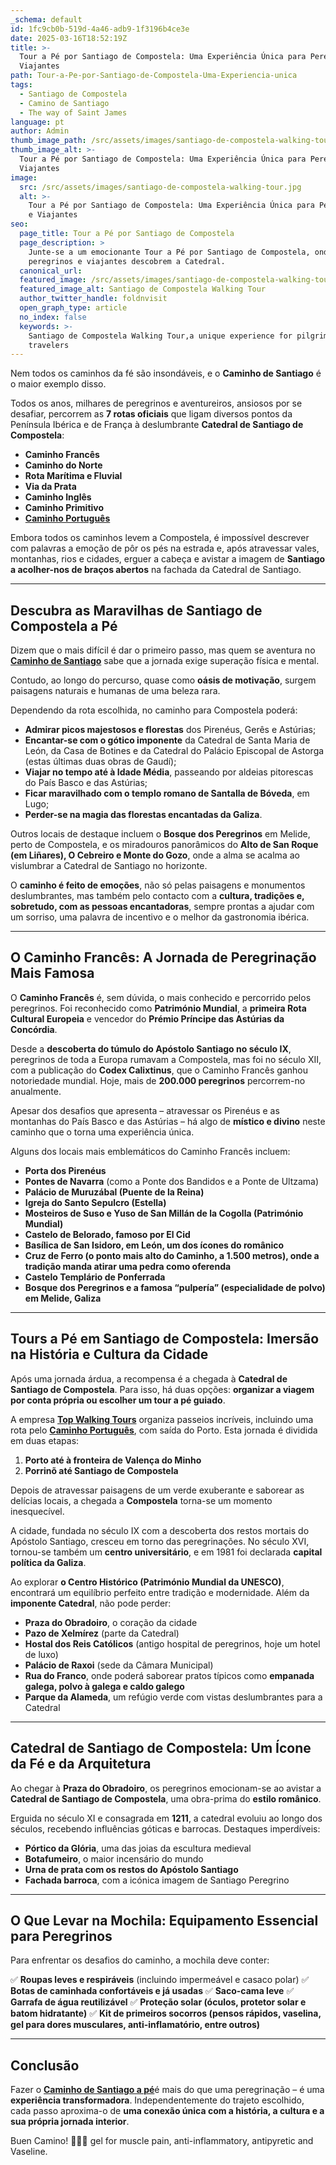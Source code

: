 ```yaml
---
_schema: default
id: 1fc9cb0b-519d-4a46-adb9-1f3196b4ce3e
date: 2025-03-16T18:52:19Z
title: >-
  Tour a Pé por Santiago de Compostela: Uma Experiência Única para Peregrinos e
  Viajantes
path: Tour-a-Pe-por-Santiago-de-Compostela-Uma-Experiencia-unica
tags:
  - Santiago de Compostela
  - Camino de Santiago
  - The way of Saint James
language: pt
author: Admin
thumb_image_path: /src/assets/images/santiago-de-compostela-walking-tour.jpg
thumb_image_alt: >-
  Tour a Pé por Santiago de Compostela: Uma Experiência Única para Peregrinos e
  Viajantes
image:
  src: /src/assets/images/santiago-de-compostela-walking-tour.jpg
  alt: >-
    Tour a Pé por Santiago de Compostela: Uma Experiência Única para Peregrinos
    e Viajantes
seo:
  page_title: Tour a Pé por Santiago de Compostela
  page_description: >
    Junte-se a um emocionante Tour a Pé por Santiago de Compostela, onde
    peregrinos e viajantes descobrem a Catedral. 
  canonical_url:
  featured_image: /src/assets/images/santiago-de-compostela-walking-tour.jpg
  featured_image_alt: Santiago de Compostela Walking Tour
  author_twitter_handle: foldnvisit
  open_graph_type: article
  no_index: false
  keywords: >-
    Santiago de Compostela Walking Tour,a unique experience for pilgrims and
    travelers
---
```


Nem todos os caminhos da fé são insondáveis, e o **Caminho de Santiago** é o
maior exemplo disso.

Todos os anos, milhares de peregrinos e aventureiros, ansiosos por se desafiar,
percorrem as **7 rotas oficiais** que ligam diversos pontos da Península Ibérica
e de França à deslumbrante **Catedral de Santiago de Compostela**:

- **Caminho Francês**
- **Caminho do Norte**
- **Rota Marítima e Fluvial**
- **Via da Prata**
- **Caminho Inglês**
- **Caminho Primitivo**
- [**Caminho Português**](https://topwalkingtoursportugal.com/pt/tours/coastal-route-to-santiago-compostela-stage-1/)

Embora todos os caminhos levem a Compostela, é impossível descrever com palavras
a emoção de pôr os pés na estrada e, após atravessar vales, montanhas, rios e
cidades, erguer a cabeça e avistar a imagem de **Santiago a acolher-nos de
braços abertos** na fachada da Catedral de Santiago.

---

## **Descubra as Maravilhas de Santiago de Compostela a Pé**

Dizem que o mais difícil é dar o primeiro passo, mas quem se aventura no
[**Caminho de Santiago**](https://topwalkingtoursportugal.com/pt/tours/portuguese-central-camino-stage-1/)
sabe que a jornada exige superação física e mental.

Contudo, ao longo do percurso, quase como **oásis de motivação**, surgem
paisagens naturais e humanas de uma beleza rara.

Dependendo da rota escolhida, no caminho para Compostela poderá:

- **Admirar picos majestosos e florestas** dos Pirenéus, Gerês e Astúrias;
- **Encantar-se com o gótico imponente** da Catedral de Santa Maria de León, da
  Casa de Botines e da Catedral do Palácio Episcopal de Astorga (estas últimas
  duas obras de Gaudí);
- **Viajar no tempo até à Idade Média**, passeando por aldeias pitorescas do
  País Basco e das Astúrias;
- **Ficar maravilhado com o templo romano de Santalla de Bóveda**, em Lugo;
- **Perder-se na magia das florestas encantadas da Galiza**.

Outros locais de destaque incluem o **Bosque dos Peregrinos** em Melide, perto
de Compostela, e os miradouros panorâmicos do **Alto de San Roque (em Liñares),
O Cebreiro e Monte do Gozo**, onde a alma se acalma ao vislumbrar a Catedral de
Santiago no horizonte.

O **caminho é feito de emoções**, não só pelas paisagens e monumentos
deslumbrantes, mas também pelo contacto com a **cultura, tradições e, sobretudo,
com as pessoas encantadoras**, sempre prontas a ajudar com um sorriso, uma
palavra de incentivo e o melhor da gastronomia ibérica.

---

## **O Caminho Francês: A Jornada de Peregrinação Mais Famosa**

O **Caminho Francês** é, sem dúvida, o mais conhecido e percorrido pelos
peregrinos. Foi reconhecido como **Património Mundial**, a **primeira Rota
Cultural Europeia** e vencedor do **Prémio Príncipe das Astúrias da Concórdia**.

Desde a **descoberta do túmulo do Apóstolo Santiago no século IX**, peregrinos
de toda a Europa rumavam a Compostela, mas foi no século XII, com a publicação
do **Codex Calixtinus**, que o Caminho Francês ganhou notoriedade mundial. Hoje,
mais de **200\.000 peregrinos** percorrem-no anualmente.

Apesar dos desafios que apresenta – atravessar os Pirenéus e as montanhas do
País Basco e das Astúrias – há algo de **místico e divino** neste caminho que o
torna uma experiência única.

Alguns dos locais mais emblemáticos do Caminho Francês incluem:

- **Porta dos Pirenéus**
- **Pontes de Navarra** (como a Ponte dos Bandidos e a Ponte de Ultzama)
- **Palácio de Muruzábal (Puente de la Reina)**
- **Igreja do Santo Sepulcro (Estella)**
- **Mosteiros de Suso e Yuso de San Millán de la Cogolla (Património Mundial)**
- **Castelo de Belorado, famoso por El Cid**
- **Basílica de San Isidoro, em León, um dos ícones do românico**
- **Cruz de Ferro (o ponto mais alto do Caminho, a 1.500 metros), onde a
  tradição manda atirar uma pedra como oferenda**
- **Castelo Templário de Ponferrada**
- **Bosque dos Peregrinos e a famosa “pulpería” (especialidade de polvo) em
  Melide, Galiza**

---

## **Tours a Pé em Santiago de Compostela: Imersão na História e Cultura da Cidade**

Após uma jornada árdua, a recompensa é a chegada à **Catedral de Santiago de
Compostela**. Para isso, há duas opções: **organizar a viagem por conta própria
ou escolher um tour a pé guiado**.

A empresa [**Top Walking Tours**](https://topwalkingtoursportugal.com/pt/)
organiza passeios incríveis, incluindo uma rota pelo
[**Caminho Português**](https://topwalkingtoursportugal.com/pt/tours/coastal-route-to-santiago-compostela-stage-2/),
com saída do Porto. Esta jornada é dividida em duas etapas:

1. **Porto até à fronteira de Valença do Minho**
2. **Porrinõ até Santiago de Compostela**

Depois de atravessar paisagens de um verde exuberante e saborear as delícias
locais, a chegada a **Compostela** torna-se um momento inesquecível.

A cidade, fundada no século IX com a descoberta dos restos mortais do Apóstolo
Santiago, cresceu em torno das peregrinações. No século XVI, tornou-se também um
**centro universitário**, e em 1981 foi declarada **capital política da
Galiza**.

Ao explorar **o Centro Histórico (Património Mundial da UNESCO)**, encontrará um
equilíbrio perfeito entre tradição e modernidade. Além da **imponente
Catedral**, não pode perder:

- **Praza do Obradoiro**, o coração da cidade
- **Pazo de Xelmírez** (parte da Catedral)
- **Hostal dos Reis Católicos** (antigo hospital de peregrinos, hoje um hotel de
  luxo)
- **Palácio de Raxoi** (sede da Câmara Municipal)
- **Rua do Franco**, onde poderá saborear pratos típicos como **empanada galega,
  polvo à galega e caldo galego**
- **Parque da Alameda**, um refúgio verde com vistas deslumbrantes para a
  Catedral

---

## **Catedral de Santiago de Compostela: Um Ícone da Fé e da Arquitetura**

Ao chegar à **Praza do Obradoiro**, os peregrinos emocionam-se ao avistar a
**Catedral de Santiago de Compostela**, uma obra-prima do **estilo românico**.

Erguida no século XI e consagrada em **1211**, a catedral evoluiu ao longo dos
séculos, recebendo influências góticas e barrocas. Destaques imperdíveis:

- **Pórtico da Glória**, uma das joias da escultura medieval
- **Botafumeiro**, o maior incensário do mundo
- **Urna de prata com os restos do Apóstolo Santiago**
- **Fachada barroca**, com a icónica imagem de Santiago Peregrino

---

## **O Que Levar na Mochila: Equipamento Essencial para Peregrinos**

Para enfrentar os desafios do caminho, a mochila deve conter:

✅ **Roupas leves e respiráveis** (incluindo impermeável e casaco polar) ✅
**Botas de caminhada confortáveis e já usadas** ✅ **Saco-cama leve** ✅
**Garrafa de água reutilizável** ✅ **Proteção solar (óculos, protetor solar e
batom hidratante)** ✅ **Kit de primeiros socorros (pensos rápidos, vaselina,
gel para dores musculares, anti-inflamatório, entre outros)**

---

## **Conclusão**

Fazer o
[**Caminho de Santiago a pé**](https://topwalkingtoursportugal.com/pt/tours/portuguese-central-camino-stage-2/)é
mais do que uma peregrinação – é uma **experiência transformadora**.
Independentemente do trajeto escolhido, cada passo aproxima-o de **uma conexão
única com a história, a cultura e a sua própria jornada interior**.

Buen Camino! 🚶‍♂️✨ gel for muscle pain, anti-inflammatory, antipyretic and
Vaseline.
